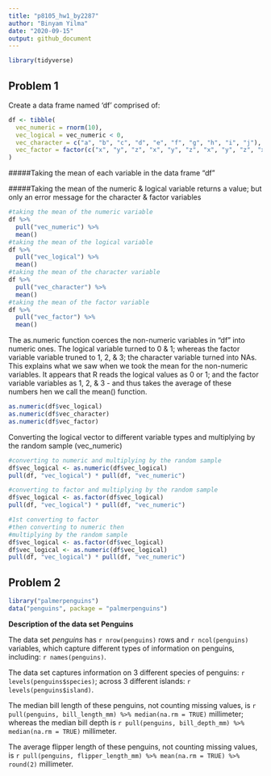 ```yaml
---
title: "p8105_hw1_by2287"
author: "Binyam Yilma"
date: "2020-09-15"
output: github_document
---
```


```r
library(tidyverse)
```

## Problem 1

Create a data frame named 'df' comprised of:
```r
df <- tibble(
  vec_numeric = rnorm(10),
  vec_logical = vec_numeric < 0,
  vec_character = c("a", "b", "c", "d", "e", "f", "g", "h", "i", "j"),
  vec_factor = factor(c("x", "y", "z", "x", "y", "z", "x", "y", "z", "x")),
)
```

#####Taking the mean of each variable in the data frame "df"

#####Taking the mean of the numeric & logical variable returns a value; but only an error message for the character & factor variables
```r
#taking the mean of the numeric variable
df %>% 
  pull("vec_numeric") %>% 
  mean()
#taking the mean of the logical variable
df %>% 
  pull("vec_logical") %>% 
  mean()
#taking the mean of the character variable
df %>% 
  pull("vec_character") %>% 
  mean()
#taking the mean of the factor variable
df %>% 
  pull("vec_factor") %>% 
  mean()

```

The as.numeric function coerces the non-numeric variables in "df" into numeric ones. The logical variable turned to 0 & 1; whereas the factor variable variable truned to 1, 2, & 3; the character variable turned into NAs. This explains what we saw when we took the mean for the non-numeric variables. It appears that R reads the logical values as 0 or 1; and the factor variable variables as 1, 2, & 3 - and thus takes the average of these numbers hen we call the mean() function. 
```r
as.numeric(df$vec_logical)
as.numeric(df$vec_character)
as.numeric(df$vec_factor) 
```


Converting the logical vector to different variable types and multiplying by the random sample (vec_numeric)
```r
#converting to numeric and multiplying by the random sample
df$vec_logical <- as.numeric(df$vec_logical)
pull(df, "vec_logical") * pull(df, "vec_numeric")

#converting to factor and multiplying by the random sample
df$vec_logical <- as.factor(df$vec_logical)
pull(df, "vec_logical") * pull(df, "vec_numeric")

#1st converting to factor
#then converting to numeric then
#multiplying by the random sample
df$vec_logical <- as.factor(df$vec_logical)
df$vec_logical <- as.numeric(df$vec_logical)
pull(df, "vec_logical") * pull(df, "vec_numeric")
```


## Problem 2
```r
library("palmerpenguins")
data("penguins", package = "palmerpenguins")
```


**Description of the data set Penguins**

The data set _penguins_ has `r nrow(penguins)` rows and `r ncol(penguins)` variables, which capture different types of information on penguins, including: `r names(penguins)`. 

The data set captures information on 3 different species of penguins: `r levels(penguins$species)`; across 3 different islands: `r levels(penguins$island)`.

The median bill length of these penguins, not counting missing values, is `r pull(penguins, bill_length_mm) %>% median(na.rm = TRUE)` millimeter; whereas the median bill depth is `r pull(penguins, bill_depth_mm) %>% median(na.rm = TRUE)` millimeter.

The average flipper length of these penguins, not counting missing values, is `r pull(penguins, flipper_length_mm) %>% mean(na.rm = TRUE) %>% round(2)` millimeter. 


